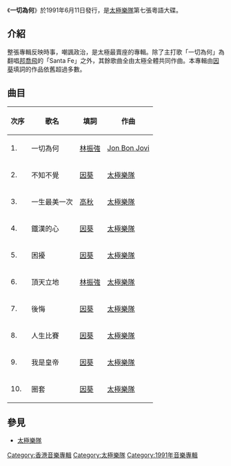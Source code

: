 {{Album infobox | <!-- See Wikipedia:WikiProject_Albums -->
|  Name        = 一切為何
|  Type        = [[專輯|專輯]]
|  Artist      = [[太極樂隊|太極樂隊]]
|  Cover       = 
|  Background  = 
|  Released    = 1991年6月11日 
|  Recorded    = 1991年3月
|  Genre       = [[粵語流行音樂|粵語流行音樂]]
|  Label       = [[華納唱片|華納唱片]]
|  Last album  = [[VII|VII]]<br/>（1990年10月12日）
|  This album  = '''一切為何'''<br/>（1991年6月11日）
|  Next album  = [[Crystal_(太極專輯)|Crystal]]<br/>（1992年10月16日）
}}
《'''一切為何'''》於1991年6月11日發行，是[[太極樂隊|太極樂隊]]第七張粵語大碟。

==介紹==
整張專輯反映時事，嘲諷政治，是太極最賣座的專輯。除了主打歌「一切為何」為翻唱[[邦喬飛|邦喬飛]]的「Santa Fe」之外，其餘歌曲全由太極全體共同作曲。本專輯由[[因葵|因葵]]填詞的作品依舊超過多數。

==曲目==
{| class="wikitable"
|-
!次序
!歌名
!填詞
!作曲

|-
| 1. || 一切為何  || [[林振強|林振強]] ||[[Jon_Bon_Jovi|Jon Bon Jovi]]
|-
| 2. || 不知不覺 || [[因葵|因葵]] ||[[太極樂隊|太極樂隊]]
|-
| 3. || 一生最美一次|| [[高秋|高秋]] || [[太極樂隊|太極樂隊]]
|-
| 4. || 鐵漢的心  || [[因葵|因葵]] || [[太極樂隊|太極樂隊]]
|-
| 5. || 困擾 || [[因葵|因葵]] || [[太極樂隊|太極樂隊]]
|-
| 6. || 頂天立地  || [[林振強|林振強]] || [[太極樂隊|太極樂隊]]
|-
| 7. || 後悔 || [[因葵|因葵]] ||[[太極樂隊|太極樂隊]]
|-
| 8. || 人生比賽  || [[因葵|因葵]] || [[太極樂隊|太極樂隊]]
|-
| 9. || 我是皇帝  || [[因葵|因葵]] || [[太極樂隊|太極樂隊]]
|-
| 10. || 圈套  || [[因葵|因葵]] || [[太極樂隊|太極樂隊]]
|}

==參見==
*[[太極樂隊|太極樂隊]]

{{album-stub}}
{{太極樂隊}}
[[Category:香港音樂專輯|Category:香港音樂專輯]]
[[Category:太極樂隊|Category:太極樂隊]]
[[Category:1991年音樂專輯|Category:1991年音樂專輯]]